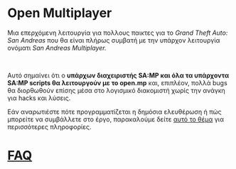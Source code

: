 <h1>Open Multiplayer</h1>

Μια επερχόμενη λειτουργία για πολλους παικτες για το <em>Grand Theft Auto: San Andreas</em> που θα
είναι πλήρως συμβατή με την υπάρχον λειτουργία ονόματι <em>San Andreas Multiplayer.</em>

<br />

Αυτό σημαίνει ότι ο <strong>υπάρχων διαχειριστής SA:MP και όλα τα υπάρχοντα SA:MP scripts θα
λειτουργούν με το open.mp</strong> και, επιπλέον, πολλά bugs θα διορθωθούν επίσης μέσα στο λογισμικό
διακομιστή χωρίς την ανάγκη για hacks και λύσεις.

Εάν αναρωτιέστε πότε προγραμματίζεται η δημόσια ελευθέρωση ή πώς μπορείτε να συμβάλλετε στο έργο,
παρακαλούμε δείτε <a href="https://www.burgershot.gg/showthread.php?tid=99">αυτό το θέμα</a> για
περισσότερες πληροφορίες. <h1> <a href="/faq">FAQ</a> </h1>
